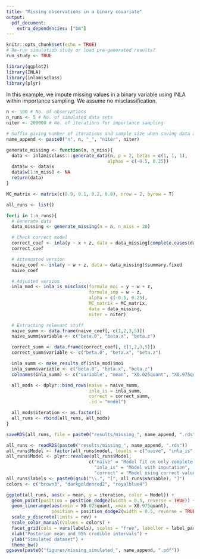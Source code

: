 ```yaml
---
title: "Missing observations in a binary covariate"
output: 
  pdf_document:
    extra_dependencies: ["bm"]
---
```


```r
knitr::opts_chunk$set(echo = TRUE)
# Re-run simulation study or load pre-generated results?
run_study <- TRUE
```

```r
library(ggplot2)
library(INLA)
library(inlamisclass)
library(plyr)
```

In this example, we impute missing values in a binary variable using INLA within importance sampling. We assume no misclassification. 


```r
n <- 100 # No. of observations
n_runs <- 5 # No. of simulated data sets
niter <- 200000 # No. of iterations for importance sampling

# Suffix giving number of iterations and sample size when saving data and models
name_append <- paste0("n", n, "_", "niter", niter)
```

```r
generate_missing <- function(n, n_miss){
  data <- inlamisclass:::generate_data(n, p = 2, betas = c(1, 1, 1), 
                                      alphas = c(-0.5, 0.25))
  data$w <- data$x
  data$w[1:n_miss] <- NA
  return(data)
}
```


```r
MC_matrix <- matrix(c(0.9, 0.1, 0.2, 0.8), nrow = 2, byrow = T)

all_runs <- list()

for(i in 1:n_runs){
  # Generate data
  data_missing <- generate_missing(n = n, n_miss = 20)

  # Check correct model
  correct_coef <- inla(y ~ x + z, data = data_missing[complete.cases(data_missing),])$summary.fixed
  correct_coef

  # Attenuated version
  naive_coef <- inla(y ~ w + z, data = data_missing)$summary.fixed
  naive_coef

  # Adjusted version
  inla_mod <- inla_is_misclass(formula_moi = y ~ w + z,
                               formula_imp = w ~ z,
                               alpha = c(-0.5, 0.25),
                               MC_matrix = MC_matrix,
                               data = data_missing,
                               niter = niter)

  # Extracting relevant stuff
  naive_summ <- data.frame(naive_coef[, c(1,2,3,5)])
  naive_summ$variable <- c("beta.0", "beta.x", "beta.z")

  correct_summ <- data.frame(correct_coef[, c(1,2,3,5)])
  correct_summ$variable <- c("beta.0", "beta.x", "beta.z")

  inla_summ <- make_results_df(inla_mod)$moi
  inla_summ$variable <- c("beta.0", "beta.x", "beta.z")
  colnames(inla_summ) <- c("variable", "mean", "X0.025quant", "X0.975quant")

  all_mods <- dplyr::bind_rows(naive = naive_summ,
                               inla_is = inla_summ,
                               correct = correct_summ,
                               .id = "model")

  all_mods$iteration <- as.factor(i)
  all_runs <- rbind(all_runs, all_mods)
}

saveRDS(all_runs, file = paste0("results/missing_", name_append, ".rds"))
```


```r
all_runs <- readRDS(paste0("results/missing_", name_append, ".rds"))
all_runs$Model <- factor(all_runs$model, levels = c("naive", "inla_is", "correct"))
all_runs$Model <- plyr::revalue(all_runs$Model, 
                               c("naive" = "Model fit on only complete observations", 
                                 "inla_is" = "Model with imputation", 
                                 "correct" = "Model using correct value for missing observations"))
all_runs$labels <- paste0(gsub("\\.", "[", all_runs$variable), "]")
colors <- c("brown3", "darkgoldenrod2", "royalblue4")
```


```r
ggplot(all_runs, aes(x = mean, y = iteration, color = Model)) +
  geom_point(position = position_dodge2(width = 0.5, reverse = TRUE)) +
  geom_linerange(aes(xmin = X0.025quant, xmax = X0.975quant),
                 position = position_dodge2(width = 0.5, reverse = TRUE)) +
  scale_y_discrete(limits = rev) +
  scale_color_manual(values = colors) +
  facet_grid(cols = vars(labels), scales = "free", labeller = label_parsed) +
  xlab("Posterior mean and 95% credible intervals") +
  ylab("Simulated dataset") +
  theme_bw() 
ggsave(paste0("figures/missing_simulated_", name_append, ".pdf"))
```
